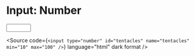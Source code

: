 
<Meta title="Atoms/Form/Input: Number" />

# Input: Number

<Unstyled>
  <input
    type="number"
    id="tentacles"
    name="tentacles"
    min="10"
    max="100"
  />
</Unstyled>

<Source
  code={`
    <input
      type="number"
      id="tentacles"
      name="tentacles"
      min="10"
      max="100"
    />
  `}
  language="html"
  dark
  format
/>